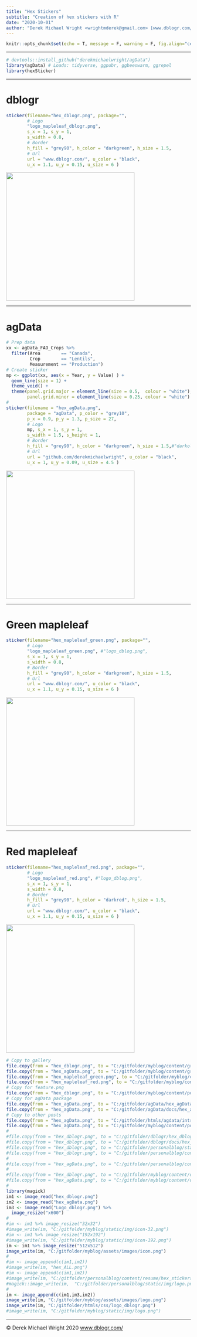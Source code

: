 ```yaml
---
title: "Hex Stickers"
subtitle: "Creation of hex stickers with R"
date: "2020-10-01"
author: "Derek Michael Wright <wrightmderek@gmail.com> [www.dblogr.com/](https://dblogr.com/) [-Image Gallery-](https://dblogr.com/graphs_dblogr/hex_stickers/)"
---
```


```r
knitr::opts_chunk$set(echo = T, message = F, warning = F, fig.align="center")
```

---

```r
# devtools::install_github("derekmichaelwright/agData")
library(agData) # Loads: tidyverse, ggpubr, ggbeeswarm, ggrepel
library(hexSticker)
```

---

# dblogr

```r
sticker(filename="hex_dblogr.png", package="",  
        # Logo
        "logo_mapleleaf_dblogr.png", 
        s_x = 1, s_y = 1, 
        s_width = 0.8,
        # Border
        h_fill = "grey90", h_color = "darkgreen", h_size = 1.5,
        # Url
        url = "www.dblogr.com/", u_color = "black",
        u_x = 1.1, u_y = 0.15, u_size = 6 )
```

![](hex_dblogr.png){width=350px}

---

# agData

```r
# Prep data
xx <- agData_FAO_Crops %>% 
  filter(Area        == "Canada", 
         Crop        == "Lentils", 
         Measurement == "Production")
# Create sticker
mp <- ggplot(xx, aes(x = Year, y = Value) ) + 
  geom_line(size = 1) + 
  theme_void() +
  theme(panel.grid.major = element_line(size = 0.5,  colour = "white"), 
        panel.grid.minor = element_line(size = 0.25, colour = "white") ) 
#
sticker(filename = "hex_agData.png",
        package = "agData", p_color = "grey10",
        p_x = 0.9, p_y = 1.3, p_size = 27,
        # Logo
        mp, s_x = 1, s_y = 1, 
        s_width = 1.5, s_height = 1,
        # Border 
        h_fill = "grey90", h_color = "darkgreen", h_size = 1.5,#"darkolivegreen"
        # Url
        url = "github.com/derekmichaelwright", u_color = "black",
        u_x = 1, u_y = 0.09, u_size = 4.5 )
```

![](hex_agData.png){width=350px}

---

# Green mapleleaf

```r
sticker(filename="hex_mapleleaf_green.png", package="",  
        # Logo
        "logo_mapleleaf_green.png", #"logo_dblog.png", 
        s_x = 1, s_y = 1, 
        s_width = 0.8,
        # Border
        h_fill = "grey90", h_color = "darkgreen", h_size = 1.5,
        # Url
        url = "www.dblogr.com/", u_color = "black",
        u_x = 1.1, u_y = 0.15, u_size = 6 )
```

![](hex_mapleleaf_green.png){width=350px}

---

# Red mapleleaf

```r
sticker(filename="hex_mapleleaf_red.png", package="",  
        # Logo
        "logo_mapleleaf_red.png", #"logo_dblog.png", 
        s_x = 1, s_y = 1, 
        s_width = 0.8,
        # Border
        h_fill = "grey90", h_color = "darkred", h_size = 1.5,
        # Url
        url = "www.dblogr.com/", u_color = "black",
        u_x = 1.1, u_y = 0.15, u_size = 6 )
```

![](hex_mapleleaf_red.png){width=350px}

```r
# Copy to gallery
file.copy(from = "hex_dblogr.png", to = "C:/gitfolder/myblog/content/graphs_dblogr/hex_stickers/gallery/gallery/hex_dblogr.png", overwrite = T)
file.copy(from = "hex_agData.png", to = "C:/gitfolder/myblog/content/graphs_dblogr/hex_stickers/gallery/gallery/hex_agData.png", overwrite = T)
file.copy(from = "hex_mapleleaf_green.png", to = "C:/gitfolder/myblog/content/graphs_dblogr/hex_stickers/gallery/gallery/hex_mapleleaf_green.png", overwrite = T)
file.copy(from = "hex_mapleleaf_red.png", to = "C:/gitfolder/myblog/content/graphs_dblogr/hex_stickers/gallery/gallery/hex_mapleleaf_red.png", overwrite = T)
# Copy for feature.png
file.copy(from = "hex_dblogr.png", to = "C:/gitfolder/myblog/content/posts_dblogr/hex_stickers/featured.png", overwrite = T)
# Copy for agData package
file.copy(from = "hex_agData.png", to = "C:/gitfolder/agData/hex_agData.png", overwrite = T)
file.copy(from = "hex_agData.png", to = "C:/gitfolder/agData/docs/hex_agData.png", overwrite = T)
# Copy to other posts
file.copy(from = "hex_agData.png", to = "C:/gitfolder/htmls/agdata/introduction_to_agdata/hex_agData.png", overwrite = T)
file.copy(from = "hex_agData.png", to = "C:/gitfolder/myblog/content/posts_agdata/introduction_to_agdata/featured.png", overwrite = T)
#
#file.copy(from = "hex_dblogr.png", to = "C:/gitfolder/dblogr/hex_dblogr.png", overwrite = T)
#file.copy(from = "hex_dblogr.png", to = "C:/gitfolder/dblogr/docs/hex_dblogr.png", overwrite = T)
#file.copy(from = "hex_dblogr.png", to = "C:/gitfolder/personalblog/static/img/logo.png", overwrite = T)
#file.copy(from = "hex_dblogr.png", to = "C:/gitfolder/personalblog/content/resume/hex_dblogr.png", overwrite = T)
#
#file.copy(from = "hex_agData.png", to = "C:/gitfolder/personalblog/content/resume/hex_agData.png", overwrite = T)
#
#file.copy(from = "hex_dblogr.png", to = "C:/gitfolder/myblog/content/dblogr/Hex_Wall/hex_files/dblogr.png", overwrite = T)
#file.copy(from = "hex_agData.png", to = "C:/gitfolder/myblog/content/dblogr/Hex_Wall/hex_files/agData.png", overwrite = T)
#
library(magick)
im1 <- image_read("hex_dblogr.png")
im2 <- image_read("hex_agData.png")
im3 <- image_read("Logo_dblogr.png") %>% 
  image_resize("x600")
#
#im <- im1 %>% image_resize("32x32")
#image_write(im, "C:/gitfolder/myblog/static/img/icon-32.png")
#im <- im1 %>% image_resize("192x192")
#image_write(im, "C:/gitfolder/myblog/static/img/icon-192.png")
im <- im1 %>% image_resize("512x512")
image_write(im, "C:/gitfolder/myblog/assets/images/icon.png")
#
#im <- image_append(c(im1,im2))
#image_write(im, "hex_ALL.png")
#im <- image_append(c(im1,im2))
#image_write(im, "C:/gitfolder/personalblog/content/resume/hex_stickers.png")
#magick::image_write(im,  "C:/gitfolder/personalblog/static/img/logo.png")
#
im <- image_append(c(im1,im3,im2))
image_write(im, "C:/gitfolder/myblog/assets/images/logo.png")
image_write(im, "C:/gitfolder/htmls/css/logo_dblogr.png")
#image_write(im, "C:/gitfolder/myblog/static/img/logo.png")
```

---

&copy; Derek Michael Wright 2020 [www.dblogr.com/](https://dblogr.netlify.com/)